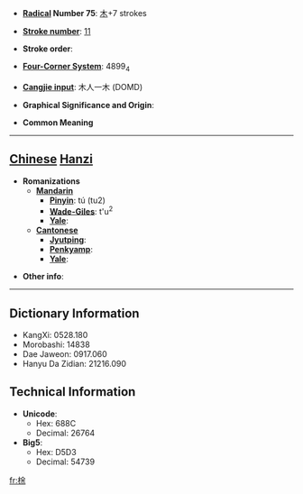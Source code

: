 * '''[[Wiktionary:Chinese radical index| Radical]] Number 75''': [[Wiktionary:Chinese radical index 木|木]]+7 strokes

* '''[[Wiktionary:Chinese total strokes index|Stroke number]]''': [[Wiktionary:Chinese total strokes index 11|11]]

* '''Stroke order''': 

* '''[[Wiktionary:Chinese four corner index|Four-Corner System]]''': 4899<sub>4</sub>

* '''[[Wiktionary:Chinese Cangjie index|Cangjie input]]''': 木人一木 (DOMD)

* '''Graphical Significance and Origin''': 

* '''Common Meaning'''

----

== [[Chinese]] [[Hanzi]] ==

* '''Romanizations'''
** '''[[Mandarin]]'''
*** '''[[Pinyin]]''': tú (tu2)
*** '''[[Wade-Giles]]''': t'u<sup>2</sup>
*** '''[[Yale]]''': 
** '''[[Cantonese]]'''
*** '''[[Jyutping]]''':
*** '''[[Penkyamp]]''': 
*** '''[[Yale]]''': 

* '''Other info''': 

----

== Dictionary Information ==

* KangXi: 0528.180
* Morobashi: 14838
* Dae Jaweon: 0917.060
* Hanyu Da Zidian: 21216.090

== Technical Information ==

* '''Unicode''':
** Hex: 688C
** Decimal: 26764
* '''Big5''':
** Hex: D5D3
** Decimal: 54739

[[fr:梌]]